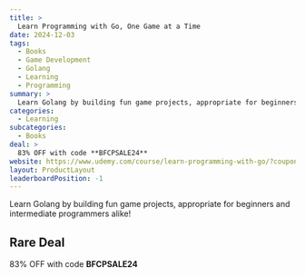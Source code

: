 ```yaml
---
title: >
  Learn Programming with Go, One Game at a Time
date: 2024-12-03
tags:
  - Books
  - Game Development
  - Golang
  - Learning
  - Programming
summary: >
  Learn Golang by building fun game projects, appropriate for beginners and intermediate programmers alike!
categories:
  - Learning
subcategories:
  - Books
deal: >
  83% OFF with code **BFCPSALE24**
website: https://www.udemy.com/course/learn-programming-with-go/?couponCode=BFCPSALE24
layout: ProductLayout
leaderboardPosition: -1
---
```

Learn Golang by building fun game projects, appropriate for beginners and intermediate programmers alike!

## Rare Deal

83% OFF with code **BFCPSALE24**
